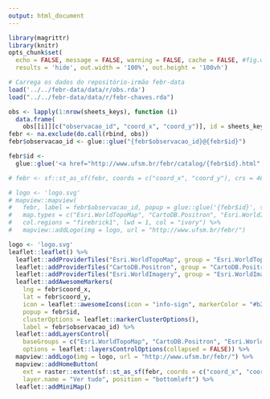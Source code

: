 ```yaml
---
output: html_document
---
```


```r
library(magrittr)
library(knitr)
opts_chunk$set(
  echo = FALSE, message = FALSE, warning = FALSE, cache = FALSE, #fig.width = 9, fig.height = 9, 
  results = 'hide', out.width = '100%', out.height = '100vh')
```

```r
# Carrega os dados do repositório-irmão febr-data
load('../../febr-data/data/r/obs.rda')
load("../../febr-data/data/r/febr-chaves.rda")
```

```r
obs <- lapply(1:nrow(sheets_keys), function (i) 
  data.frame(
    obs[[i]][c("observacao_id", "coord_x", "coord_y")], id = sheets_keys$ctb[i], stringsAsFactors = FALSE))
febr <- na.exclude(do.call(rbind, obs))
febr$observacao_id <- glue::glue("{febr$observacao_id}@{febr$id}")
```

```r
febr$id <- 
  glue::glue('<a href="http://www.ufsm.br/febr/catalog/{febr$id}.html" target="_blank">Mais informações?</a>')
```

```r
# febr <- sf::st_as_sf(febr, coords = c("coord_x", "coord_y"), crs = 4674)
```

```r
# logo <- 'logo.svg'
# mapview::mapview(
#   febr, label = febr$observacao_id, popup = glue::glue('{febr$id}', sep = ""),
#   map.types = c("Esri.WorldTopoMap", "CartoDB.Positron", "Esri.WorldImagery"),
#   col.regions = "firebrick1", lwd = 1, col = "ivory") %>% 
#   mapview::addLogo(img = logo, url = "http://www.ufsm.br/febr/")
```

```r
logo <- 'logo.svg'
leaflet::leaflet() %>%
  leaflet::addProviderTiles("Esri.WorldTopoMap", group = "Esri.WorldTopoMap") %>% 
  leaflet::addProviderTiles("CartoDB.Positron", group = "CartoDB.Positron") %>% 
  leaflet::addProviderTiles("Esri.WorldImagery", group = "Esri.WorldImagery") %>% 
  leaflet::addAwesomeMarkers(
    lng = febr$coord_x,
    lat = febr$coord_y,
    icon = leaflet::awesomeIcons(icon = "info-sign", markerColor = "#b22222", iconColor = "#fffff0"),
    popup = febr$id,
    clusterOptions = leaflet::markerClusterOptions(),
    label = febr$observacao_id) %>%
  leaflet::addLayersControl(
    baseGroups = c("Esri.WorldTopoMap", "CartoDB.Positron", "Esri.WorldImagery"),
    options = leaflet::layersControlOptions(collapsed = FALSE)) %>% 
  mapview::addLogo(img = logo, url = "http://www.ufsm.br/febr/") %>% 
  mapview::addHomeButton(
    ext = raster::extent(sf::st_as_sf(febr, coords = c("coord_x", "coord_y"), crs = 4674)), 
    layer.name = "Ver tudo", position = "bottomleft") %>%
  leaflet::addMiniMap()
```
